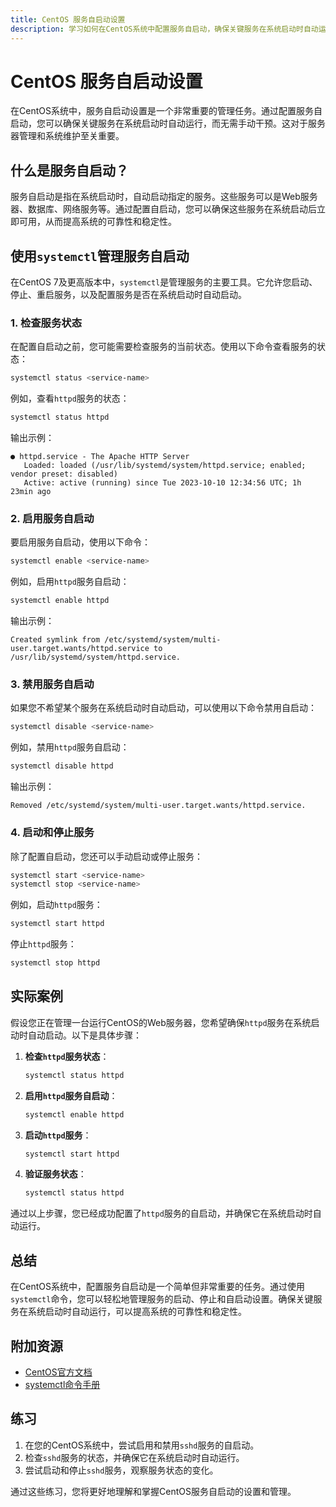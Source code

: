 ```yaml
---
title: CentOS 服务自启动设置
description: 学习如何在CentOS系统中配置服务自启动，确保关键服务在系统启动时自动运行。
---
```


# CentOS 服务自启动设置

在CentOS系统中，服务自启动设置是一个非常重要的管理任务。通过配置服务自启动，您可以确保关键服务在系统启动时自动运行，而无需手动干预。这对于服务器管理和系统维护至关重要。

## 什么是服务自启动？

服务自启动是指在系统启动时，自动启动指定的服务。这些服务可以是Web服务器、数据库、网络服务等。通过配置自启动，您可以确保这些服务在系统启动后立即可用，从而提高系统的可靠性和稳定性。

## 使用`systemctl`管理服务自启动

在CentOS 7及更高版本中，`systemctl`是管理服务的主要工具。它允许您启动、停止、重启服务，以及配置服务是否在系统启动时自动启动。

### 1. 检查服务状态

在配置自启动之前，您可能需要检查服务的当前状态。使用以下命令查看服务的状态：

```bash
systemctl status <service-name>
```

例如，查看`httpd`服务的状态：

```bash
systemctl status httpd
```

输出示例：

```
● httpd.service - The Apache HTTP Server
   Loaded: loaded (/usr/lib/systemd/system/httpd.service; enabled; vendor preset: disabled)
   Active: active (running) since Tue 2023-10-10 12:34:56 UTC; 1h 23min ago
```

### 2. 启用服务自启动

要启用服务自启动，使用以下命令：

```bash
systemctl enable <service-name>
```

例如，启用`httpd`服务自启动：

```bash
systemctl enable httpd
```

输出示例：

```
Created symlink from /etc/systemd/system/multi-user.target.wants/httpd.service to /usr/lib/systemd/system/httpd.service.
```

### 3. 禁用服务自启动

如果您不希望某个服务在系统启动时自动启动，可以使用以下命令禁用自启动：

```bash
systemctl disable <service-name>
```

例如，禁用`httpd`服务自启动：

```bash
systemctl disable httpd
```

输出示例：

```
Removed /etc/systemd/system/multi-user.target.wants/httpd.service.
```

### 4. 启动和停止服务

除了配置自启动，您还可以手动启动或停止服务：

```bash
systemctl start <service-name>
systemctl stop <service-name>
```

例如，启动`httpd`服务：

```bash
systemctl start httpd
```

停止`httpd`服务：

```bash
systemctl stop httpd
```

## 实际案例

假设您正在管理一台运行CentOS的Web服务器，您希望确保`httpd`服务在系统启动时自动启动。以下是具体步骤：

1. **检查`httpd`服务状态**：

   ```bash
   systemctl status httpd
   ```

2. **启用`httpd`服务自启动**：

   ```bash
   systemctl enable httpd
   ```

3. **启动`httpd`服务**：

   ```bash
   systemctl start httpd
   ```

4. **验证服务状态**：

   ```bash
   systemctl status httpd
   ```

通过以上步骤，您已经成功配置了`httpd`服务的自启动，并确保它在系统启动时自动运行。

## 总结

在CentOS系统中，配置服务自启动是一个简单但非常重要的任务。通过使用`systemctl`命令，您可以轻松地管理服务的启动、停止和自启动设置。确保关键服务在系统启动时自动运行，可以提高系统的可靠性和稳定性。

## 附加资源

- [CentOS官方文档](https://www.centos.org/docs/)
- [systemctl命令手册](https://man7.org/linux/man-pages/man1/systemctl.1.html)

## 练习

1. 在您的CentOS系统中，尝试启用和禁用`sshd`服务的自启动。
2. 检查`sshd`服务的状态，并确保它在系统启动时自动运行。
3. 尝试启动和停止`sshd`服务，观察服务状态的变化。

通过这些练习，您将更好地理解和掌握CentOS服务自启动的设置和管理。